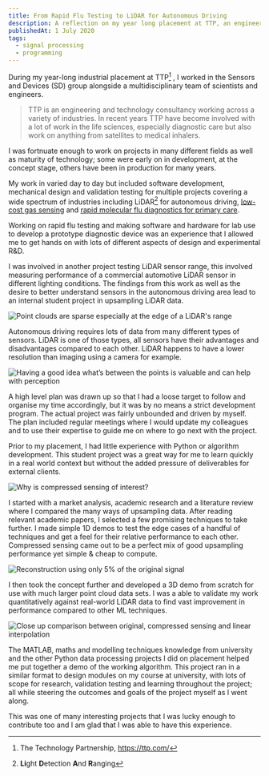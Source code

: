 ```yaml
---
title: From Rapid Flu Testing to LiDAR for Autonomous Driving
description: A reflection on my year long placement at TTP, an engineering consultancy and the wide range of interesting projects I worked on.
publishedAt: 1 July 2020
tags:
  - signal processing
  - programming
---
```


During my year-long industrial placement at TTP[^1] , I worked in the Sensors and Devices (SD) group alongside a multidisciplinary team of scientists and engineers.

[^1]: The Technology Partnership, https://ttp.com/

> TTP is an engineering and technology consultancy working across a variety of industries. In recent years TTP have become involved with a lot of work in the life sciences, especially diagnostic care but also work on anything from satellites to medical inhalers.

I was fortnuate enough to work on projects in many different fields as well as maturity of technology; some were early on in development, at the concept stage, others have been in production for many years.

My work in varied day to day but included software development, mechanical design and validation testing for multiple projects covering a wide spectrum of industries including LiDAR[^2] for autonomous driving, [low-cost gas sensing](https://www.ttp.com/news/sonicsense) and [rapid molecular flu diagnostics for primary care](https://lexdiagnostics.com/).

[^2]: **Li**ght **D**etection **A**nd **R**anging

Working on rapid flu testing and making software and hardware for lab use to develop a prototype diagnostic device was an experience that I allowed me to get hands on with lots of different aspects of design and experimental R&D.

I was involved in another project testing LiDAR sensor range, this involved measuring performance of a commercial automotive LiDAR sensor in different lighting conditions. The findings from this work as well as the desire to better understand sensors in the autonomous driving area lead to an internal student project in upsampling LiDAR data.

![Point clouds are sparse especially at the edge of a LiDAR's range](./placement-1.png)

Autonomous driving requires lots of data from many different types of sensors. LiDAR is one of those types, all sensors have their advantages and disadvantages compared to each other. LiDAR happens to have a lower resolution than imaging using a camera for example.

![ Having a good idea what’s between the points is valuable and can help with perception](./placement-2.png)

A high level plan was drawn up so that I had a loose target to follow and organise my time accordingly, but it was by no means a strict development program. The actual project was fairly unbounded and driven by myself. The plan included regular meetings where I would update my colleagues and to use their expertise to guide me on where to go next with the project.

Prior to my placement, I had little experience with Python or algorithm development. This student project was a great way for me to learn quickly in a real world context but without the added pressure of deliverables for external clients.

![Why is compressed sensing of interest?](./placement-3.png)

I started with a market analysis, academic research and a literature review where I compared the many ways of upsampling data. After reading relevant academic papers, I selected a few promising techniques to take further. I made simple 1D demos to test the edge cases of a handful of techniques and get a feel for their relative performance to each other. Compressed sensing came out to be a perfect mix of good upsampling performance yet simple & cheap to compute.

![Reconstruction using only 5% of the original signal](./placement-4.png)

I then took the concept further and developed a 3D demo from scratch for use with much larger point cloud data sets. I was a able to validate my work quantitatively against real-world LiDAR data to find vast improvement in performance compared to other ML techniques.

![Close up comparison between original, compressed sensing and linear interpolation](./placement-5.png)

The MATLAB, maths and modelling techniques knowledge from university and the other Python data processing projects I did on placement helped me put together a demo of the working algorithm. This project ran in a similar format to design modules on my course at university, with lots of scope for research, validation testing and learning throughout the project; all while steering the outcomes and goals of the project myself as I went along.

This was one of many interesting projects that I was lucky enough to contribute too and I am glad that I was able to have this experience.

